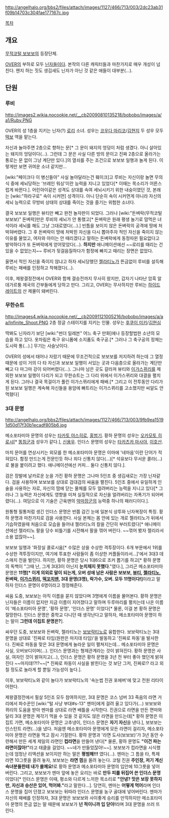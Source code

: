 http://angelhalo.org/bbs2/files/attach/images/1127/466/713/003/2dc23ab31f09b14703c304fae177167c.jpg

[[목차]]

== 개요 ==
[[무적코털 보보보]]의 등장단체.

[[OVER]]의 부하로 모두 [[닌자]]들이다. 본작의 다른 캐릭터들과 마찬가지로 매우 개성이 넘친다. 왠지 하는 짓도 생김새도 닌자가 아닌 것 같은 애들이 대부분(…).

== 단원 ==
=== 루비 ===
http://images2.wikia.nocookie.net/__cb20090810135218/bobobo/images/a/a1/Ruby.PNG

OVER의 성 1층을 지키는 닌자(?) [[로리]] 소녀. 성우는 [[코우다 마리코]]/[[김현지]] 두 성우 모두 [[떡보]] 역을 맡는다.

자신과 놀아주면 2층으로 향하는 문[* 그 문이 돼지의 엉덩이 처럼 생겼다. 아니 살아있는 돼지의 엉덩이다(…). 그런데 그 문은 사실 다른 방의 문이고 진짜 2층으로 올라가는 통로는 문 없이 그냥 계단만 있다.]의 열쇠를 주는 조건으로 보보보 일행과 놀게 된다. 이렇게만 보면 귀여운 소녀 같지만…

[wiki:"페이크다 이 병신들아" 사실 놀아달라는건 훼이크]고 루비는 자신이랑 놀면 무의식 중에 세뇌당하는 '브레인 워싱'이란 능력을 지니고 있었다[* 이때는 목소리가 어른스럽게 바뀐다.].
어린아이같은 성격도 상대를 속여 세뇌시키기 위한 내숭이였던 것, 본래는 [wiki:"하라구로" 속이 시커먼] 성격이다. 아니 단순히 속이 시커먼게 아니라 자신의 세뇌 능력으로 무방비 상태의 상대를 죽이는 것을 즐기는 위험한 소녀다.

결국 보보보 일행은 뷰티만 빼고 완전 놀자판이 되었다. 그러나 [wiki:"돈벼락(무적코털 보보보)" 돈벼락]만은 루비의 세뇌가 안 통했고[* 돈벼락은 원래 평생 놀기로 맘먹은 녀석이라 세뇌를 해도 그냥 그대로였다(…).] 빈틈을 보이지 않은 돈벼락의 공격에 땅에 처박혀버렸다. 그 후 돈벼락이 땅에 처박힌 자신을 다시 뽑아주자 적인 자신을 죽이지 않는 이유를 물었고, 여자와 아이는 안 때리겠다고 말하는 돈벼락에게 동정따윈 필요없다고 발악하다가 또 돈벼락에게 얻어맞았다(…). '''하지만''' 애니메이션에선 ~~로리를 때리는 건 있을 수 없었는지~~ 루비가 뒷걸음질하다가 함정에 빠지고 때리는 장면은 없었다.

울면서 적인 자신을 죽이지 않냐고 하자 세뇌당했던 [[젤라티노]]가 뜬금없이 루비를 설득해 루비는 패배를 인정하고 착해졌다(…).

이후, 제왕결정전에서 OVER와 함께 결승전까지 무사히 왔지만, 갑자기 나타난 암흑 알데가르퉁 제국의 간부들에게 당하고 만다. 그리고, OVER는 무사하지만 루비는 [[하이드레이트]]의 산 제물이 돼버린다.

=== 무한슈트 ===
http://images4.wikia.nocookie.net/__cb20091121005216/bobobo/images/a/aa/Infinite_Shoot.PNG
2층 정글 스테이지를 지키는 인물. 성우는 [[후쿠이 미키]]/[[김현심]]

딱봐도 닌자라기 보단 [wiki:"썬더 일레븐" 어느 축구 만화]에나 등장할법한 소년의 모습을 하고 있다. 옷차림은 축구 유니폼에 소지품도 축구공.[* 그러나 그 축구공의 정체는 도시락 통(…).] 무기는 사슬낫이다.

OVER의 성에서 태어나 자랐기 때문에 무조건적으로 보보보를 저지하려 하는데 그 열정때문에 성이 거의 다 타 자신과 보보보 일행이 서있는 곳과 다음층으로 올라가는 계단만 빼고 다 마그마 강이 되어버렸다(…). 그나마 남은 곳도 갈라져 뷰티와 [[이가스뀌리]]를 제외한 보보보 일행이 다리가 되고 무한슈트는 그 다리 위에서 이가스뀌리와 대결을 펼치게 된다. 그러나 결국 목걸이가 풀린 이가스뀌리에게 패배.[* 그리고 이 전투동안 다리가 된 보보보 일행은 계속해 자신들을 용암에 빠트리는 이가스뀌리를 고소했지만 씨알도 안 먹혔다]

=== 3대 문명 ===
http://angelhalo.org/bbs2/files/attach/images/1127/466/713/003/9fb9ea15191d50d17f30b1ecadf805b6.jpg

메소포타미아 문명의 성우는 [[타카토 야스히로]], [[홍범기]]. 황하 문명의 성우는 [[오카모토 히로시]][* [[똥침군]]과 성우가 같다.], [[신용우]]. 인더스 문명의 성우는 [[타카츠카 마사야]], [[이호산]].

마치 문어를 연상시키는 외모를 한 메소포타미아 문명은 이마에 '네마음'이란 단어가 적혀있다. 함정 만드는게 전문인듯 하나 죄다 신통치 않다(…)[* 석유보다 무서운 콜라(…)로 불을 붙이려고 했다. 애니메이션에선 커피… 둘다 신통치 않다.].

검은 장발에 날카로운 눈을 가진 황하 문명은 그나마 5인조 중 생김새로는 가장 닌자같다. 검을 사용하며 보보보를 상대로 검대검의 싸움을 펼친다. 5인조 중에서 유일하게 인술을 사용하는 자로, 자신의 땀에 닫는 물체를 모두 얼려버리는 능력을 지니고 있다[* 그러나 그 능력은 자신에게도 영향을 미쳐 실질적으로 자신을 얼려버리는 자폭기가 되어버렸다(…). 여담으로 이 기술은 근육맨의 [[악마장군]]의 능력중 하나의 패러디이다.].

원통형 필통처럼 생긴 인더스 문명은 반쯤 감긴 눈에 일본식 상투와 닌자복장이 특징. 황하 문명과 마찬가지로 검을 사용한다. 사실 본체는 몸 안에 있는 개로 젤라티노가 뒤에서 기습하였을때 처음으로 모습을 들어내 젤라티노의 칼을 간단히 부러트렸다[* 애니메이션에선 젤라티노 팔을 당수 비틀기를 시전해서 팔을 꺾어 버린다. ~~꺾어 봤자 젤리라서 소용 없잖아~~].

보보보 일행과 '화장실 콜로시움[* 수많은 상을 수상한 격투장이다. 6개 부문에서 1위를 수상한 격투장이지만, 여기에 투표한 사람들이 좀 이상한 커플들이라서…]'에서 3대3 데스매치 전을 벌인다. 하지만, 황하 문명은 당시 1대6으로 조커 뽑기를 하고[* 황하 문명의 독백이 "그때 난, 그게 3대3이 아닌지 '''눈치채지 못했다'''."였다.], 그리곤 메소포타미아 문명은 '''11명[* 이게 의외로 말이 되는게, 오버 성에 남은 사람은 보보보, [[뷰티]], [[젤라티노]], 돈벼락, [[이가스뀌리]], [[떡꼬치맨]], 3대 문명(3명), 락가수, 오버. 모두 11명이다!]'''이라고 말하자 인더스 문명이 6명이라고 정정해준다.

싸움 도중, 보보보는 아직 이름을 묻지 않았다며 3명에게 이름을 물어본다. 황하 문명은 닌자들은 이름이 없지만 지금 이름이 지어졌다고 말하며 두루마리를 펼치는데 나온 이름이 '메소포타미아 문명', '황하 문명', '인더스 문명' 이었다[* 물론, 이걸 본 황하 문명은 절망한다. 인더스 문명은 중학교 다니던 때 생각난다고 말하자, 메소포타미아 문명이 하는 말이 '''그런데 이집트 문명은?'''].

싸우던 도중, 보보보와 돈벼락, 젤라티노는 [[보보락티노]]로 융합한다. 보보락티노는 3대 문명을 상대로 '진짜로 타임(원판은 마지데 타임)'을 발동하고 '진짜로 파동'을 발사한다. 진짜로 파동을 맞은 3대 문명에게 놀라운 일이 펼쳐지는데… 메소포타미아 문명은 사실, 오버보디이며(…). 인더스 문명과는 형제관계라는 것이 밝혀진다. 황하 문명은 사실, 여자인 것이 밝혀지고(…), 인더스 문명은 황하 문명을 3년 전 부터 좋아 했던게 밝혀진다 ~~마지데!?!?~~[* 진짜로 파동이 사실을 밝힌다는 것 보단 그저, 진짜로!? 라고 외칠 정도로 놀라게 할 뿐일 가능성이 높다.].

이후, 보보락티노와 같이 놀다가 보보락티노의 '속눈썹 진권 포에버'에 맞고 전원 리타이어한다.

제왕결정전에서 필살 5인조 모두 참여하지만, 3대 문명은 코스 넘버 33 죽음의 라면 거리에서 파수꾼인 [wiki:"털 사냥 부대#s-13" 멘마]에게 걸려 울고 있다가(…) 보보보와 뀌리의 도움을 받아 멘마를 상대로 라면 배틀을 시작한다. 진권으로 라면을 만든 면마와 달리 3대 문명은 제각기 먹을 수 있을 것 같지도 않은 라면을 만드는데[* 황하 문명은 이집트 가면, 메소포타미아 문명은 고추냉이, 인더스 문명은 '''자기 자신'''을 낸다.], 보보보는 인스턴트 라면(…)을 냈다. 처음엔 메소포타미아 문명에게 모든 라면이 걸리자, 메소포타미아 문명은 라면을 먹고 잠시 기절한다. 황하 문명과 '라면 도사(보보보)'가 3년 동안 수련해서 만든 세계 제일의 라면인 '''컵라면'''을 만들어 낸다[* 물론, 황하 문명도 '''"이건 파는 라면이잖아!"'''라고 태클을 걸었다. ~~네가 만들었잖아!~~]. 보보보가 컵라면을 시식했는데 엄청난 리액션을 보이지만 하는 말은 '''평범해!!!''' 였다(…). 멘마는 그 틈을 타, 특제 라면 10그릇을 올려 놓자, 보보보는 '''라면 껌'''을 올려 놓는다. 코털 진권 '''주인장, 저기 계신 숙녀분들한테 내가 쏠께요!'''로 황하 문명과 메소포타미아 문명의 입안에 10그릇을 넣어 버린다. 그리고, 보보보가 멘마 앞에 놓은 요리는 바로 '''만두 피를 뒤집어 쓴 인더스 문명'''이었다[* 인더스 문명은 이때, 평소와 다르게 느끼한 목소리로 '''"안녕? 맛은 보장 못하지만, 자신과 승산은 있어, 먹어봐."'''라고 말한다…]. 당연히, 멘마는 '''어떻게 먹어'''라며 인더스 문명을 집어 던졌고 보보보는 뒤따라 인더스 문명을 농구 골대에 넣어버린다. 멘마가 자신의 패배를 인정하자, 3대 문명은 보보보와 사이좋게 승리를 만끽하지만 메소포타미아 문명의 뜬금 없는 말 때문에 보보보가 '''넌 적이니까 입 닫아!'''라며 3대 문명을 쓰러 뜨린다.
